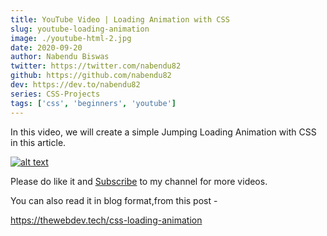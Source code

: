 ```yaml
---
title: YouTube Video | Loading Animation with CSS
slug: youtube-loading-animation
image: ./youtube-html-2.jpg
date: 2020-09-20
author: Nabendu Biswas
twitter: https://twitter.com/nabendu82
github: https://github.com/nabendu82
dev: https://dev.to/nabendu82
series: CSS-Projects
tags: ['css', 'beginners', 'youtube']
---
```


In this video, we will create a simple Jumping Loading Animation with CSS in this article. 

<div className={styles.image__small}>

[![alt text](https://res.cloudinary.com/dxkxvfo2o/image/upload/v1600955054/loading-animation_yaonla.png)](https://www.youtube.com/watch?v=W093NMql0bo "Loading Animation")

</div>

Please do like it and [Subscribe](https://www.youtube.com/channel/UCRf7mazcufqZxd2pR3oQJuQ?sub_confirmation=1) to my channel for more videos.

You can also read it in blog format,from this post -

https://thewebdev.tech/css-loading-animation


